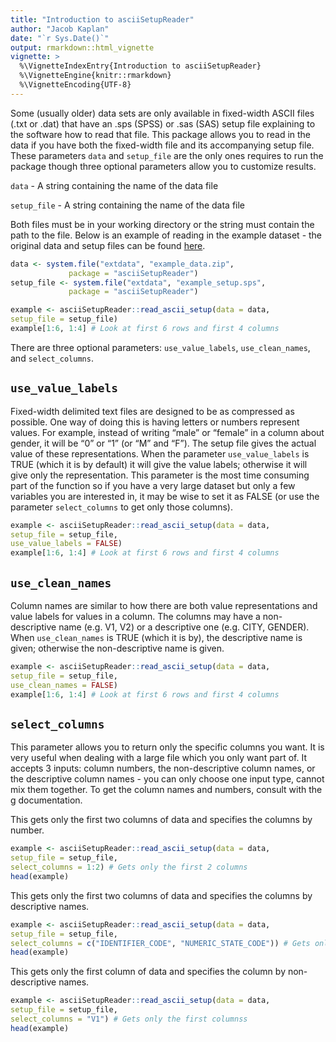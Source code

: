 ---
title: "Introduction to asciiSetupReader"
author: "Jacob Kaplan"
date: "`r Sys.Date()`"
output: rmarkdown::html_vignette
vignette: >
  %\VignetteIndexEntry{Introduction to asciiSetupReader}
  %\VignetteEngine{knitr::rmarkdown}
  %\VignetteEncoding{UTF-8}
---

Some (usually older) data sets are only available in fixed-width ASCII files (.txt or .dat) that have an .sps (SPSS) or .sas (SAS) setup file explaining to the software how to read that file. This package allows you to read in the data if you have both the fixed-width file and its accompanying setup file. These parameters `data` and `setup_file` are the only ones requires to run the package though three optional parameters allow you to customize results.

`data` - A string containing the name of the data file

`setup_file` - A string containing the name of the data file

Both files must be in your working directory or the string must contain the path to the file. Below is an example of reading in the example dataset - the original data and setup files can be found [here](https://www.icpsr.umich.edu/icpsrweb/NACJD/studies/9327?q=&restrictionType%5B0%5D=Public+Use&classification%5B0%5D=NACJD.IX.*&dataFormat%5B0%5D=SPSS).
```{r}
data <- system.file("extdata", "example_data.zip",
             package = "asciiSetupReader")
setup_file <- system.file("extdata", "example_setup.sps",
             package = "asciiSetupReader")

example <- asciiSetupReader::read_ascii_setup(data = data,
setup_file = setup_file)
example[1:6, 1:4] # Look at first 6 rows and first 4 columns
```
There are three optional parameters: `use_value_labels`, `use_clean_names`, and `select_columns`.

## `use_value_labels`
Fixed-width delimited text files are designed to be as compressed as possible. One way of doing this is having letters or numbers represent values. For example, instead of writing "male" or "female" in a column about gender, it will be "0" or "1" (or "M" and "F"). The setup file gives the actual value of these representations. When the parameter `use_value_labels` is TRUE (which it is by default) it will give the value labels; otherwise it will give only the representation. This parameter is the most time consuming part of the function so if you have a very large dataset but only a few variables you are interested in, it may be wise to set it as FALSE (or use the parameter `select_columns` to get only those columns).

```{r}
example <- asciiSetupReader::read_ascii_setup(data = data,
setup_file = setup_file,
use_value_labels = FALSE)
example[1:6, 1:4] # Look at first 6 rows and first 4 columns
```

## `use_clean_names`
Column names are similar to how there are both value representations and value labels for values in a column. The columns may have a non-descriptive name (e.g. V1, V2) or a descriptive one (e.g. CITY, GENDER). When `use_clean_names` is TRUE (which it is by), the descriptive name is given; otherwise the non-descriptive name is given.
```{r}
example <- asciiSetupReader::read_ascii_setup(data = data,
setup_file = setup_file,
use_clean_names = FALSE)
example[1:6, 1:4] # Look at first 6 rows and first 4 columns
```

## `select_columns`
This parameter allows you to return only the specific columns you want. It is very useful when dealing with a large file which you only want part of. It accepts 3 inputs: column numbers, the non-descriptive column names, or the descriptive column names - you can only choose one input type, cannot mix them together. To get the column names and numbers, consult with the g documentation. 

This gets only the first two columns of data and specifies the columns by number. 
```{r}
example <- asciiSetupReader::read_ascii_setup(data = data,
setup_file = setup_file, 
select_columns = 1:2) # Gets only the first 2 columns
head(example)
```

This gets only the first two columns of data and specifies the columns by descriptive names. 
```{r}
example <- asciiSetupReader::read_ascii_setup(data = data,
setup_file = setup_file, 
select_columns = c("IDENTIFIER_CODE", "NUMERIC_STATE_CODE")) # Gets only the first 2 columns
head(example)
```

 
This gets only the first column of data and specifies the column by non-descriptive names. 
```{r}
example <- asciiSetupReader::read_ascii_setup(data = data,
setup_file = setup_file, 
select_columns = "V1") # Gets only the first columnss
head(example)
```
